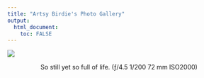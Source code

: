 ---
title: "Artsy Birdie's Photo Gallery"
output: 
  html_document:
    toc: FALSE
---

![](./pics/mushroom-1.jpg)
<p align = "center">
So still yet so full of life.
(ƒ/4.5
1/200
72 mm
ISO2000)
</p>






